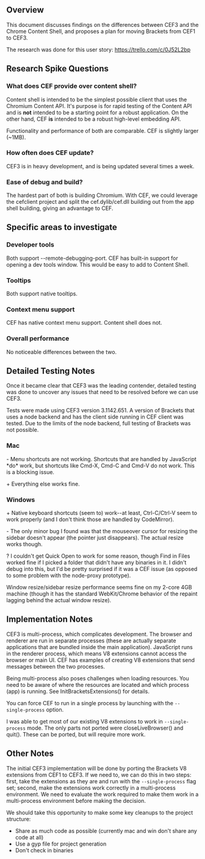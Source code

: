 == Overview ==

This document discusses findings on the differences between CEF3 and the Chrome Content Shell, and proposes a plan for moving Brackets from CEF1 to CEF3. 

The research was done for this user story: https://trello.com/c/0J52L2bp

== Research Spike Questions ==

=== What does CEF provide over content shell? ===

Content shell is intended to be the simplest possible client that uses the Chromium Content API. It's purpose is for rapid testing of the Content API and is '''not''' intended to be a starting point for a robust application. On the other hand, CEF '''is''' intended to be a robust high-level embedding API. 

Functionality and performance of both are comparable. CEF is slightly larger (~1MB).

=== How often does CEF update? ===

CEF3 is in heavy development, and is being updated several times a week.

=== Ease of debug and build? ===

The hardest part of both is building Chromium. With CEF, we could leverage the cefclient project and split the cef.dylib/cef.dll building out from the app shell building, giving an advantage to CEF.

== Specific areas to investigate ==

=== Developer tools ===

Both support --remote-debugging-port. CEF has built-in support for opening a dev tools window. This would be easy to add to Content Shell.

=== Tooltips ===

Both support native tooltips.

=== Context menu support ===

CEF has native context menu support. Content shell does not.

=== Overall performance ===

No noticeable differences between the two.

== Detailed Testing Notes ==

Once it became clear that CEF3 was the leading contender, detailed testing was done to uncover any issues that need to be resolved before we can use CEF3.

Tests were made using CEF3 version 3.1142.651. A version of Brackets that uses a node backend and has the client side running in CEF client was tested. Due to the limits of the node backend, full testing of Brackets was not possible. 

=== Mac ===

- Menu shortcuts are not working. Shortcuts that are handled by JavaScript *do* work, but shortcuts like Cmd-X, Cmd-C and Cmd-V do not work. This is a blocking issue.

+ Everything else works fine.

=== Windows ===

+ Native keyboard shortcuts (seem to) work--at least, Ctrl-C/Ctrl-V seem to work properly (and I don't think those are handled by CodeMirror).

- The only minor bug I found was that the mouseover cursor for resizing the sidebar doesn't appear (the pointer just disappears). The actual resize works though.

? I couldn't get Quick Open to work for some reason, though Find in Files worked fine if I picked a folder that didn't have any binaries in it. I didn't debug into this, but I'd be pretty surprised if it was a CEF issue (as opposed to some problem with the node-proxy prototype).

Window resize/sidebar resize performance seems fine on my 2-core 4GB machine (though it has the standard WebKit/Chrome behavior of the repaint lagging behind the actual window resize).


== Implementation Notes ==

CEF3 is multi-process, which complicates development. The browser and renderer are run in separate processes (these are actually separate applications that are bundled inside the main application). JavaScript runs in the renderer process, which means V8 extensions cannot access the browser or main UI. CEF has examples of creating V8 extensions that send messages between the two processes. 

Being multi-process also poses challenges when loading resources. You need to be aware of where the resources are located and which process (app) is running. See InitBracketsExtensions() for details.

You can force CEF to run in a single process by launching with the <code>--single-process</code> option.

I was able to get most of our existing V8 extensions to work in <code>--single-process</code> mode. The only parts not ported were closeLiveBrowser() and quit(). These can be ported, but will require more work.

== Other Notes ==

The initial CEF3 implementation will be done by porting the Brackets V8 extensions from CEF1 to CEF3. If we need to, we can do this in two steps: first, take the extensions as they are and run with the <code>--single-process</code> flag set; second, make the extensions work correctly in a multi-process environment. We need to evaluate the work required to make them work in a multi-process environment before making the decision.

We should take this opportunity to make some key cleanups to the project structure:
* Share as much code as possible (currently mac and win don't share any code at all)
* Use a gyp file for project generation
* Don't check in binaries